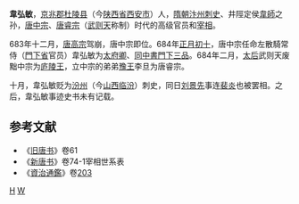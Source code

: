 '''韋弘敏'''，[[京兆郡|京兆郡]][[杜陵县|杜陵县]]（今[[陕西省|陕西省]][[西安市|西安市]]）人，[[隋朝|隋朝]][[汴州|汴州]][[刺史|刺史]]、井陘定侯[[韋師|韋師]]之孙，[[唐中宗|唐中宗]]、[[唐睿宗|唐睿宗]]（[[武则天|武则天]]称制）时代的高级官员和[[宰相|宰相]]。

683年十二月，[[唐高宗|唐高宗]]驾崩，唐中宗即位。684年[[正月初十|正月初十]]，唐中宗任命左散騎常侍（[[門下省|門下省]]官员）韋弘敏为[[太府卿|太府卿]]、[[同中書門下三品|同中書門下三品]]。684年二月，[[太后|太后]]武则天废黜中宗为[[庐陵王|庐陵王]]，立中宗的弟弟[[豫王|豫王]]李旦为唐睿宗。

十月，韋弘敏贬为[[汾州|汾州]]（今[[山西|山西]][[临汾|临汾]]）刺史，同日[[刘景先|刘景先]]事连[[裴炎|裴炎]]也被罢相。之后，韋弘敏事迹史书未有记载。

==参考文献==
* 《[[旧唐书|旧唐书]]》卷61
* 《[[新唐书|新唐书]]》卷74-1宰相世系表
* 《[[資治通鑑|資治通鑑]]》卷[[s:資治通鑑/卷203|203]]

[[Category:京兆韦氏|H]]
[[Category:唐朝宰相|W]]
